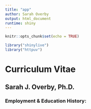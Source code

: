 ```yaml
---
title: "app"
author: Sarah Overby
output: html_document
runtime: shiny
---
```


```r
knitr::opts_chunk$set(echo = TRUE)
```

```r
library("shinylive")
library("httpuv")
```

# Curriculum Vitae

## Sarah J. Overby, Ph.D.

### Employment & Education History:

```r

```
